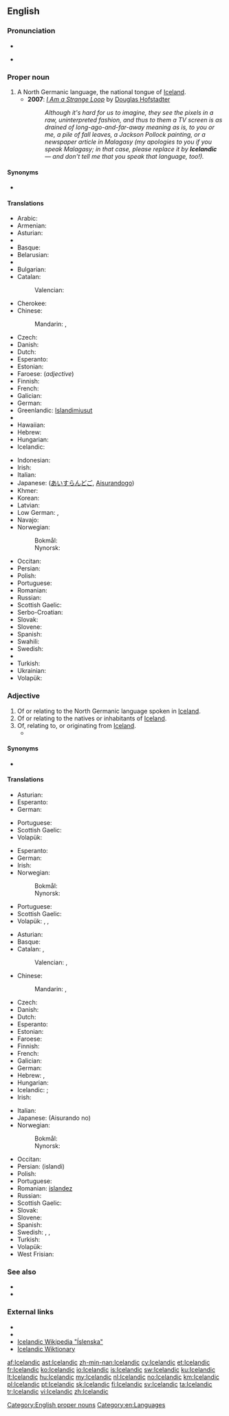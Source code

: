 ==English==
{{interwiktionary|code=is}}
{{wikipedia}}

===Pronunciation===
* {{audio|en-us-Icelandic.ogg|Audio (US)}}

* {{rhymes|ændɪk}}

===Proper noun===
{{en-proper noun}}

# A North Germanic language, the national tongue of [[Iceland]].
#* '''2007''': ''[[w:I Am a Strange Loop|I Am a Strange Loop]]'' by [[w:Douglas Hofstadter|Douglas Hofstadter]]
#*: ''Although it's hard for us to imagine, they see the pixels in a raw, uninterpreted fashion, and thus to them a TV screen is as drained of long-ago-and-far-away meaning as is, to you or me, a pile of fall leaves, a Jackson Pollock painting, or a newspaper article in Malagasy (my apologies to you if you speak Malagasy; in that case, please replace it by '''Icelandic''' — and don't tell me that you speak that language, too!).''

====Synonyms====
* {{l|en|Icelandish}}

====Translations====
{{trans-top|language}}
* Arabic: {{t-|ar|أيسلندي|sc=Arab}}
* Armenian: {{t-|hy|իսլանդերեն|tr=islanderen}}
* Asturian: {{t+|ast|islandés|m}}
* {{trreq|az}}
* Basque: {{t+|eu|islandiera}}
* Belarusian: {{t-|be|ісландскі|tr=islandski|sc=Cyrl}}
* {{trreq|bn}}
* Bulgarian: {{t-|bg|исландски|tr=islandski|sc=Cyrl}}
* Catalan: {{t+|ca|islandès|m}}
*: Valencian: {{t-|ca|islandés|m}}
* Cherokee: {{t-|chr|ᎢᏍᎳᏅᏗ|tr=islanvdi}}
* Chinese:
*: Mandarin: {{t-|cmn|冰島語|sc=Hani}}, {{t-|cmn|冰岛语|tr=Bīngdǎoyǔ|sc=Hani}}
* Czech: {{t+|cs|islandština|f}}
* Danish: {{t+|da|islandsk}}
* Dutch: {{t+|nl|IJslands|n}}
* Esperanto: {{t-|eo|islanda|alt=la islanda}}
* Estonian: {{t-|et|islandi keel}}
* Faroese: {{t+|fo|íslendskt|n}} (''adjective'')
* Finnish: {{t+|fi|islanti}}
* French: {{t+|fr|islandais|m}}
* Galician: {{t+|gl|islandés|m}}
* German: {{t+|de|Isländisch|n}}
* Greenlandic: [[Islandimiusut]]
* {{trreq|gu}}
* Hawaiian: {{tø|haw|ʻōlelo ʻĀina Hau}}
* Hebrew: {{t-|he|איסלנדית|f}}
* Hungarian: {{t+|hu|izlandi}}
* Icelandic: {{t+|is|íslenska|f}}
{{trans-mid}}
* Indonesian: {{t+|id|bahasa Islandia}}
* Irish: {{t-|ga|Íoslainnis|f}}
* Italian: {{t+|it|islandese|m}}
* Japanese: {{Jpan|[[アイスランド語]]}} ([[あいすらんどご]], [[Aisurandogo]])
* Khmer: {{t-|km|ភាសាអាយឡែន|tr=pʰiesaa aaylaen|sc=Khmr}}
* Korean: {{t-|ko|아이슬란드의|tr=aiseullandeuui|sc=Kore}}
* Latvian: {{t-|lv|islandiešu}}
* Low German: {{t-|nds|Ieslandsch|n}}, {{t-|nds|Ieslannsch|n}}
* Navajo: {{tø|nv|Tin Dineʼé bizaad}}
* Norwegian:
*: Bokmål: {{t+|nb|islandsk|m}}
*: Nynorsk: {{t+|nn|islandsk|m}}
* Occitan: {{t+|oc|islandés|m}}
* Persian: {{t+|fa|ایسلندی|tr=islandi|sc=fa-Arab}}
* Polish: {{t+|pl|islandzki}}
* Portuguese: {{t+|pt|islandês|m}}
* Romanian: {{t-|ro|islandez}}
* Russian: {{t+|ru|исландский|tr=islándskij}}
* Scottish Gaelic: {{t-|gd|Tìlis|f}}
* Serbo-Croatian: {{t-|sh|islandski}}
* Slovak: {{t+|sk|islandčina|f}}
* Slovene: {{t+|sl|islandščina|alt=islándščina|f}}
* Spanish: {{t+|es|islandés}}
* Swahili: {{t-|sw|Kiaisilandi}}
* Swedish: {{t+|sv|isländska|c}}
* {{trreq|te}}
* Turkish: {{t+|tr|İzlandaca}}
* Ukrainian: {{t+|uk|ісландський|tr=islandsʹkyy̆|sc=Cyrl}}
* Volapük: {{t+|vo|Lisladeänapük}}
{{trans-bottom}}

===Adjective===
{{en-adj}}

# Of or relating to the North Germanic language spoken in [[Iceland]].
# Of or relating to the natives or inhabitants of [[Iceland]].
# Of, relating to, or originating from [[Iceland]].
#* {{quote-news
|year=2011
|date=November 5
|author=Phil Dawkes
|title=QPR   2 - 3   Man City
|work=BBC Sport
|url=http://news.bbc.co.uk/sport2/hi/football/15503963.stm
|page=
|passage=Despite of the absence of Shaun Derry and Adel Taarabt because of illness and injury respectively, the home side began superbly. Helguson twice threatened early on with shots from the right-hand corner of the box before Anton Ferdinand spurned a great chance at the back post following the '''Icelandic''' striker's header back across goal.}}

====Synonyms====
* {{l|en|Icelandish}}

====Translations====
{{trans-top|of or relating to the Icelandic language}}
* Asturian: {{t+|ast|islandés}}
* Esperanto: {{t-|eo|islanda}}
* German: {{t+|de|isländisch}}
{{trans-mid}}
* Portuguese: {{t+|pt|islandês|m}}
* Scottish Gaelic: {{t-|gd|Tìleach}}
* Volapük: {{t-|vo|Lisladeänapükik}}
{{trans-bottom}}

{{trans-top|of or relating to the natives or inhabitants of Iceland}}
* Esperanto: {{t-|eo|islandana}}
* German: {{t+|de|isländisch}}
* Irish: {{t-|ga|Íoslannach}}
* Norwegian:
*: Bokmål: {{t+|nb|islandsk}}
*: Nynorsk: {{t+|nn|islandsk}}
{{trans-mid}}
* Portuguese: {{t+|pt|islandês|m}}
* Scottish Gaelic: {{t-|gd|Tìleach}}
* Volapük: {{qualifier|male or female}} {{t-|vo|Lisladeänanik}}, {{qualifier|male}} {{t-|vo|hi-Lisladeänanik}}, {{qualifier|female}} {{t-|vo|ji-Lisladeänanik}}
{{trans-bottom}}

{{trans-top|of or relating to Iceland}}
* Asturian: {{t+|ast|islandés}}
* Basque: {{t-|eu|islandiar}}
* Catalan: {{t+|ca|islandès|m}}, {{t-|ca|islandesa|f}}
*: Valencian: {{t-|ca|islandés|m}}, {{t-|ca|islandesa|f}}
* Chinese:
*: Mandarin: {{t-|cmn|冰島|alt=冰島的|sc=Hani}}, {{t-|cmn|冰岛|alt=冰岛的|tr=Bīngdǎo de|sc=Hani}}
* Czech: {{t+|cs|islandský|m}}
* Danish: {{t+|da|islandsk}}
* Dutch: {{t+|nl|IJslands}}
* Esperanto: {{t-|eo|islanda}}
* Estonian: {{t-|et|islandi}}
* Faroese: {{t-|fo|íslendskur}}
* Finnish: {{t+|fi|islantilainen}}
* French: {{t+|fr|islandais}}
* Galician: {{t+|gl|islandés}}
* German: {{t+|de|isländisch}}
* Hebrew: {{t-|he|איסלנדית|f}}, {{t-|he|איסלנדי|m}}
* Hungarian: {{t+|hu|izlandi}}
* Icelandic: {{t+|is|íslenskur}}; {{t-|is|frónskur}}
* Irish: {{t-|ga|Íoslannach}}
{{trans-mid}}
* Italian: {{t+|it|islandese}}
* Japanese: {{Jpan|[[アイスランド]]の}} (Aisurando no)
* Norwegian:
*: Bokmål: {{t+|nb|islandsk}}
*: Nynorsk: {{t+|nn|islandsk}}
* Occitan: {{t+|oc|islandés}}
* Persian: {{fa-Arab|[[ایسلندی]]}} (islandi)
* Polish: {{t+|pl|islandzki}}
* Portuguese: {{t+|pt|islandês}}
* Romanian: [[islandez]]
* Russian: {{t+|ru|исландский|tr=islándskij}}
* Scottish Gaelic: {{t-|gd|Tìleach}}
* Slovak: {{t-|sk|islandský}}
* Slovene: {{t+|sl|islandski|alt=islándski}}
* Spanish: {{t+|es|islandés}}
* Swedish: {{t+|sv|isländsk}}, {{t+|sv|isländskt|n}}, {{t+|sv|isländska|p}}
* Turkish: {{t+|tr|İzlanda}}
* Volapük: {{t+|vo|Lisladeänik}}
* West Frisian: {{t+|fy|Yslânsk}}
{{trans-bottom}}

===See also===
* {{langcat}}
* {{langlist}}

===External links===
* {{websters-online}}
* {{ISO 639|link=Ethnologue|1code=is|code=isl}}
* [http://is.wikipedia.org/wiki/%C3%8Dslenska Icelandic Wikipedia "Íslenska"]
* [http://is.wiktionary.org Icelandic Wiktionary]

[[Category:English proper nouns]]
[[Category:en:Languages]]

[[af:Icelandic]]
[[ast:Icelandic]]
[[zh-min-nan:Icelandic]]
[[cy:Icelandic]]
[[et:Icelandic]]
[[fr:Icelandic]]
[[ko:Icelandic]]
[[io:Icelandic]]
[[is:Icelandic]]
[[sw:Icelandic]]
[[ku:Icelandic]]
[[lt:Icelandic]]
[[hu:Icelandic]]
[[my:Icelandic]]
[[nl:Icelandic]]
[[no:Icelandic]]
[[km:Icelandic]]
[[pl:Icelandic]]
[[pt:Icelandic]]
[[sk:Icelandic]]
[[fi:Icelandic]]
[[sv:Icelandic]]
[[ta:Icelandic]]
[[tr:Icelandic]]
[[vi:Icelandic]]
[[zh:Icelandic]]
